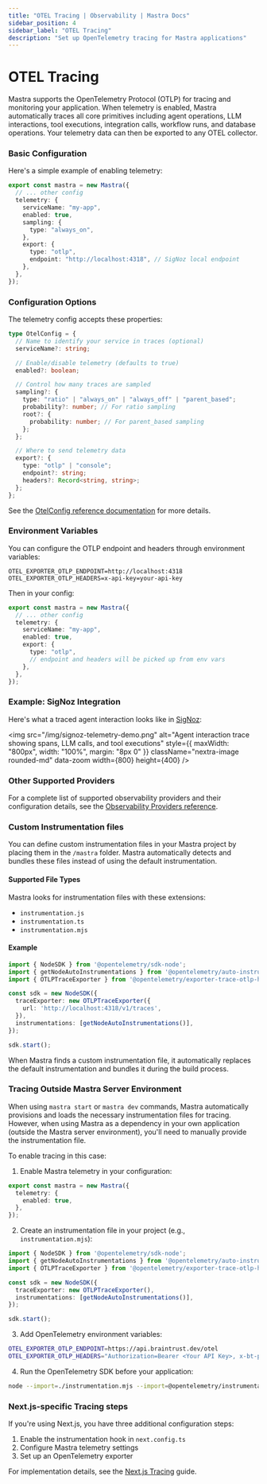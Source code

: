```yaml
---
title: "OTEL Tracing | Observability | Mastra Docs"
sidebar_position: 4
sidebar_label: "OTEL Tracing"
description: "Set up OpenTelemetry tracing for Mastra applications"
---
```


# OTEL Tracing

Mastra supports the OpenTelemetry Protocol (OTLP) for tracing and monitoring your application. When telemetry is enabled, Mastra automatically traces all core primitives including agent operations, LLM interactions, tool executions, integration calls, workflow runs, and database operations. Your telemetry data can then be exported to any OTEL collector.

### Basic Configuration

Here's a simple example of enabling telemetry:

```ts filename="mastra.config.ts" showLineNumbers copy
export const mastra = new Mastra({
  // ... other config
  telemetry: {
    serviceName: "my-app",
    enabled: true,
    sampling: {
      type: "always_on",
    },
    export: {
      type: "otlp",
      endpoint: "http://localhost:4318", // SigNoz local endpoint
    },
  },
});
```

### Configuration Options

The telemetry config accepts these properties:

```ts
type OtelConfig = {
  // Name to identify your service in traces (optional)
  serviceName?: string;

  // Enable/disable telemetry (defaults to true)
  enabled?: boolean;

  // Control how many traces are sampled
  sampling?: {
    type: "ratio" | "always_on" | "always_off" | "parent_based";
    probability?: number; // For ratio sampling
    root?: {
      probability: number; // For parent_based sampling
    };
  };

  // Where to send telemetry data
  export?: {
    type: "otlp" | "console";
    endpoint?: string;
    headers?: Record<string, string>;
  };
};
```

See the [OtelConfig reference documentation](/reference/observability/otel-config) for more details.

### Environment Variables

You can configure the OTLP endpoint and headers through environment variables:

```env filename=".env" copy
OTEL_EXPORTER_OTLP_ENDPOINT=http://localhost:4318
OTEL_EXPORTER_OTLP_HEADERS=x-api-key=your-api-key
```

Then in your config:

```ts filename="mastra.config.ts" showLineNumbers copy
export const mastra = new Mastra({
  // ... other config
  telemetry: {
    serviceName: "my-app",
    enabled: true,
    export: {
      type: "otlp",
      // endpoint and headers will be picked up from env vars
    },
  },
});
```

### Example: SigNoz Integration

Here's what a traced agent interaction looks like in [SigNoz](https://signoz.io):

<img
  src="/img/signoz-telemetry-demo.png"
  alt="Agent interaction trace showing spans, LLM calls, and tool executions"
  style={{ maxWidth: "800px", width: "100%", margin: "8px 0" }}
  className="nextra-image rounded-md"
  data-zoom
  width={800}
  height={400}
/>

### Other Supported Providers

For a complete list of supported observability providers and their configuration details, see the [Observability Providers reference](../../reference/observability/providers/).

### Custom Instrumentation files

You can define custom instrumentation files in your Mastra project by placing them in the `/mastra` folder. Mastra automatically detects and bundles these files instead of using the default instrumentation.

#### Supported File Types

Mastra looks for instrumentation files with these extensions:
- `instrumentation.js`
- `instrumentation.ts` 
- `instrumentation.mjs`

#### Example

```ts filename="/mastra/instrumentation.ts" showLineNumbers copy
import { NodeSDK } from '@opentelemetry/sdk-node';
import { getNodeAutoInstrumentations } from '@opentelemetry/auto-instrumentations-node';
import { OTLPTraceExporter } from '@opentelemetry/exporter-trace-otlp-http';

const sdk = new NodeSDK({
  traceExporter: new OTLPTraceExporter({
    url: 'http://localhost:4318/v1/traces',
  }),
  instrumentations: [getNodeAutoInstrumentations()],
});

sdk.start();
```

When Mastra finds a custom instrumentation file, it automatically replaces the default instrumentation and bundles it during the build process.

### Tracing Outside Mastra Server Environment

When using `mastra start` or `mastra dev` commands, Mastra automatically provisions and loads the necessary instrumentation files for tracing. However, when using Mastra as a dependency in your own application (outside the Mastra server environment), you'll need to manually provide the instrumentation file.

To enable tracing in this case:

1. Enable Mastra telemetry in your configuration:

```typescript
export const mastra = new Mastra({
  telemetry: {
    enabled: true,
  },
});
```

2. Create an instrumentation file in your project (e.g., `instrumentation.mjs`):

```typescript
import { NodeSDK } from '@opentelemetry/sdk-node';
import { getNodeAutoInstrumentations } from '@opentelemetry/auto-instrumentations-node';
import { OTLPTraceExporter } from '@opentelemetry/exporter-trace-otlp-http';

const sdk = new NodeSDK({
  traceExporter: new OTLPTraceExporter(),
  instrumentations: [getNodeAutoInstrumentations()],
});

sdk.start();
```

3. Add OpenTelemetry environment variables:

```bash
OTEL_EXPORTER_OTLP_ENDPOINT=https://api.braintrust.dev/otel
OTEL_EXPORTER_OTLP_HEADERS="Authorization=Bearer <Your API Key>, x-bt-parent=project_name:<Your Project Name>"
```

4. Run the OpenTelemetry SDK before your application:

```bash
node --import=./instrumentation.mjs --import=@opentelemetry/instrumentation/hook.mjs src/index.js
```

### Next.js-specific Tracing steps

If you're using Next.js, you have three additional configuration steps:

1. Enable the instrumentation hook in `next.config.ts`
2. Configure Mastra telemetry settings
3. Set up an OpenTelemetry exporter

For implementation details, see the [Next.js Tracing](./nextjs-tracing) guide.
